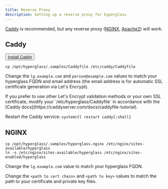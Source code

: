```yaml
---
title: Reverse Proxy
description: Setting up a reverse proxy for hyperglass
---
```



[Caddy](https://caddyserver.com) is recommended, but any reverse proxy ([NGINX](https://www.nginx.com), [Apache2](https://httpd.apache.org)) will work.

## Caddy

<Button className="nx-my-4 nx-py-2 nx-px-4 nx-font-bold">
    <a target="_blank" href="https://caddyserver.com/docs/install">
        Install Caddy
    </a>
</Button>

```shell copy
cp /opt/hyperglass/.samples/Caddyfile /etc/caddy/Caddyfile
```

Change the `lg.example.com` and `person@example.com` values to match your hyperglass FQDN and email address (the email address is for automatic SSL certificate generation via Let's Encrypt).

<Callout type="info">
    If you prefer to use other Let's Encrypt validation methods or your own SSL certificate, modify
    your `/etc/hyperglass/Caddyfile` in accordance with the [Caddy
    docs](https://caddyserver.com/docs/caddyfile-tutorial).
</Callout>

Restart the Caddy service: `systemctl restart caddy{:shell}`

## NGINX

```shell copy
cp /opt/hyperglass/.samples/hyperglass.nginx /etc/nginx/sites-available/hyperglass
ln -s /etc/nginx/sites-available/hyperglass /etc/nginx/sites-enabled/hyperglass
```

Change the `lg.example.com` value to match your hyperglass FQDN.

Change the `<path to cert chain>` and `<path to key>` values to match the path to your certificate and private key files.

